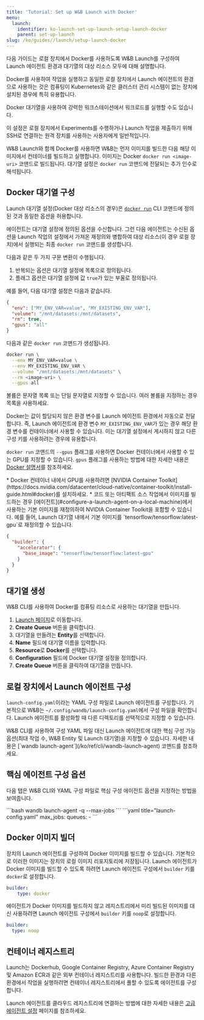 ```yaml
---
title: 'Tutorial: Set up W&B Launch with Docker'
menu:
  launch:
    identifier: ko-launch-set-up-launch-setup-launch-docker
    parent: set-up-launch
slug: /ko/guides//launch/setup-launch-docker
---
```


다음 가이드는 로컬 장치에서 Docker를 사용하도록 W&B Launch를 구성하여 Launch 에이전트 환경과 대기열의 대상 리소스 모두에 대해 설명합니다.

Docker를 사용하여 작업을 실행하고 동일한 로컬 장치에서 Launch 에이전트의 환경으로 사용하는 것은 컴퓨팅이 Kubernetes와 같은 클러스터 관리 시스템이 없는 장치에 설치된 경우에 특히 유용합니다.

Docker 대기열을 사용하여 강력한 워크스테이션에서 워크로드를 실행할 수도 있습니다.

<Note>
이 설정은 로컬 장치에서 Experiments를 수행하거나 Launch 작업을 제출하기 위해 SSH로 연결하는 원격 장치를 사용하는 사용자에게 일반적입니다.
</Note>

W&B Launch와 함께 Docker를 사용하면 W&B는 먼저 이미지를 빌드한 다음 해당 이미지에서 컨테이너를 빌드하고 실행합니다. 이미지는 Docker `docker run <image-uri>` 코맨드로 빌드됩니다. 대기열 설정은 `docker run` 코맨드에 전달되는 추가 인수로 해석됩니다.

## Docker 대기열 구성

Launch 대기열 설정(Docker 대상 리소스의 경우)은 [`docker run`](/ko/ref/cli/wandb-docker-run) CLI 코맨드에 정의된 것과 동일한 옵션을 허용합니다.

에이전트는 대기열 설정에 정의된 옵션을 수신합니다. 그런 다음 에이전트는 수신된 옵션을 Launch 작업의 설정에서 가져온 재정의와 병합하여 대상 리소스(이 경우 로컬 장치)에서 실행되는 최종 `docker run` 코맨드를 생성합니다.

다음과 같은 두 가지 구문 변환이 수행됩니다.

1. 반복되는 옵션은 대기열 설정에 목록으로 정의됩니다.
2. 플래그 옵션은 대기열 설정에 값 `true`가 있는 부울로 정의됩니다.

예를 들어, 다음 대기열 설정은 다음과 같습니다.

```json
{
  "env": ["MY_ENV_VAR=value", "MY_EXISTING_ENV_VAR"],
  "volume": "/mnt/datasets:/mnt/datasets",
  "rm": true,
  "gpus": "all"
}
```

다음과 같은 `docker run` 코맨드가 생성됩니다.

```bash
docker run \
  --env MY_ENV_VAR=value \
  --env MY_EXISTING_ENV_VAR \
  --volume "/mnt/datasets:/mnt/datasets" \
  --rm <image-uri> \
  --gpus all
```

볼륨은 문자열 목록 또는 단일 문자열로 지정할 수 있습니다. 여러 볼륨을 지정하는 경우 목록을 사용하세요.

Docker는 값이 할당되지 않은 환경 변수를 Launch 에이전트 환경에서 자동으로 전달합니다. 즉, Launch 에이전트에 환경 변수 `MY_EXISTING_ENV_VAR`가 있는 경우 해당 환경 변수를 컨테이너에서 사용할 수 있습니다. 이는 대기열 설정에서 게시하지 않고 다른 구성 키를 사용하려는 경우에 유용합니다.

`docker run` 코맨드의 `--gpus` 플래그를 사용하면 Docker 컨테이너에서 사용할 수 있는 GPU를 지정할 수 있습니다. `gpus` 플래그를 사용하는 방법에 대한 자세한 내용은 [Docker 설명서](https://docs.docker.com/config/containers/resource_constraints/#gpu)를 참조하세요.

<Note>
* Docker 컨테이너 내에서 GPU를 사용하려면 [NVIDIA Container Toolkit](https://docs.nvidia.com/datacenter/cloud-native/container-toolkit/install-guide.html#docker)를 설치하세요.
* 코드 또는 아티팩트 소스 작업에서 이미지를 빌드하는 경우 [에이전트](#configure-a-launch-agent-on-a-local-machine)에서 사용하는 기본 이미지를 재정의하여 NVIDIA Container Toolkit을 포함할 수 있습니다.
  예를 들어, Launch 대기열 내에서 기본 이미지를 `tensorflow/tensorflow:latest-gpu`로 재정의할 수 있습니다.

  ```json
  {
    "builder": {
      "accelerator": {
        "base_image": "tensorflow/tensorflow:latest-gpu"
      }
    }
  }
  ```
</Note>

## 대기열 생성

W&B CLI를 사용하여 Docker를 컴퓨팅 리소스로 사용하는 대기열을 만듭니다.

1. [Launch 페이지](https://wandb.ai/launch)로 이동합니다.
2. **Create Queue** 버튼을 클릭합니다.
3. 대기열을 만들려는 **Entity**를 선택합니다.
4. **Name** 필드에 대기열 이름을 입력합니다.
5. **Resource**로 **Docker**를 선택합니다.
6. **Configuration** 필드에 Docker 대기열 설정을 정의합니다.
7. **Create Queue** 버튼을 클릭하여 대기열을 만듭니다.

## 로컬 장치에서 Launch 에이전트 구성

`launch-config.yaml`이라는 YAML 구성 파일로 Launch 에이전트를 구성합니다. 기본적으로 W&B는 `~/.config/wandb/launch-config.yaml`에서 구성 파일을 확인합니다. Launch 에이전트를 활성화할 때 다른 디렉토리를 선택적으로 지정할 수 있습니다.

<Note>
W&B CLI를 사용하여 구성 YAML 파일 대신 Launch 에이전트에 대한 핵심 구성 가능 옵션(최대 작업 수, W&B Entity 및 Launch 대기열)을 지정할 수 있습니다. 자세한 내용은 [`wandb launch-agent`](/ko/ref/cli/wandb-launch-agent) 코맨드를 참조하세요.
</Note>

## 핵심 에이전트 구성 옵션

다음 탭은 W&B CLI와 YAML 구성 파일로 핵심 구성 에이전트 옵션을 지정하는 방법을 보여줍니다.

<Tabs>
<Tab title="Tab">
```bash
wandb launch-agent -q <queue-name> --max-jobs <n>
```
</Tab>
<Tab title="Tab">
```yaml title="launch-config.yaml"
max_jobs: <n concurrent jobs>
queues:
	- <queue-name>
```
</Tab>
</Tabs>

## Docker 이미지 빌더

장치의 Launch 에이전트를 구성하여 Docker 이미지를 빌드할 수 있습니다. 기본적으로 이러한 이미지는 장치의 로컬 이미지 리포지토리에 저장됩니다. Launch 에이전트가 Docker 이미지를 빌드할 수 있도록 하려면 Launch 에이전트 구성에서 `builder` 키를 `docker`로 설정합니다.

```yaml title="launch-config.yaml"
builder:
	type: docker
```

에이전트가 Docker 이미지를 빌드하지 않고 레지스트리에서 미리 빌드된 이미지를 대신 사용하려면 Launch 에이전트 구성에서 `builder` 키를 `noop`로 설정합니다.

```yaml title="launch-config.yaml"
builder:
  type: noop
```

## 컨테이너 레지스트리

Launch는 Dockerhub, Google Container Registry, Azure Container Registry 및 Amazon ECR과 같은 외부 컨테이너 레지스트리를 사용합니다.
빌드한 환경과 다른 환경에서 작업을 실행하려면 컨테이너 레지스트리에서 풀할 수 있도록 에이전트를 구성합니다.

Launch 에이전트를 클라우드 레지스트리에 연결하는 방법에 대한 자세한 내용은 [고급 에이전트 설정](/ko/launch/set-up-launch/setup-agent-advanced#agent-configuration) 페이지를 참조하세요.
